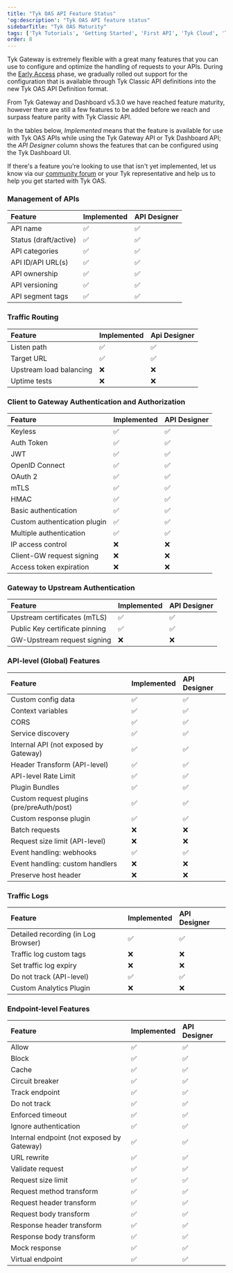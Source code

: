 ```yaml
---
title: "Tyk OAS API Feature Status"
'og:description': "Tyk OAS API feature status"
sidebarTitle: "Tyk OAS Maturity"
tags: ['Tyk Tutorials', 'Getting Started', 'First API', 'Tyk Cloud', 'Tyk Self-Managed', 'Tyk Open Source', 'OAS Reference']
order: 8
---
```


Tyk Gateway is extremely flexible with a great many features that you can use to configure and optimize the handling of requests to your APIs. During the [Early Access](/developer-support/special-releases-and-features/early-access-features) phase, we gradually rolled out support for the configuration that is available through Tyk Classic API definitions into the new Tyk OAS API Definition format.

From Tyk Gateway and Dashboard v5.3.0 we have reached feature maturity, however there are still a few features to be added before we reach and surpass feature parity with Tyk Classic API.

In the tables below, *Implemented* means that the feature is available for use with Tyk OAS APIs while using the Tyk Gateway API or Tyk Dashboard API; the *API Designer* column shows the features that can be configured using the Tyk Dashboard UI.

If there's a feature you're looking to use that isn't yet implemented, let us know via our [community forum](https://community.tyk.io/t/oas-has-landed/5605) or your Tyk representative and help us to help you get started with Tyk OAS.


### Management of APIs

| Feature                               | Implemented      | API Designer  |
| :--------------------------------------- | :------------------ | :--------------- |
| API name                              | ✅               | ✅            |
| Status (draft/active)                 | ✅               | ✅            |
| API categories                        | ✅               | ✅            |
| API ID/API URL(s)                     | ✅               | ✅            |
| API ownership                         | ✅               | ✅            |
| API versioning                        | ✅               | ✅            |
| API segment tags                      | ✅               | ✅            |

### Traffic Routing

| Feature                               | Implemented      | Api Designer  |
| :--------------------------------------- | :------------------ | :--------------- |
| Listen path                           | ✅               | ✅            |
| Target URL                            | ✅               | ✅            |
| Upstream load balancing               | ❌️               | ❌️            |
| Uptime tests                          | ❌️               | ❌️            |

### Client to Gateway Authentication and Authorization

| Feature                               | Implemented      | API Designer  |
| :--------------------------------------- | :------------------ | :--------------- |
| Keyless                               | ✅               | ✅            |
| Auth Token                            | ✅               | ✅            |
| JWT                                   | ✅               | ✅            |
| OpenID Connect                        | ✅               | ✅            |
| OAuth 2                               | ✅               | ✅            |
| mTLS                                  | ✅               | ✅            |
| HMAC                                  | ✅               | ✅            |
| Basic authentication                  | ✅               | ✅            |
| Custom authentication plugin          | ✅               | ✅            |
| Multiple authentication               | ✅               | ✅            |
| IP access control                     | ❌️               | ❌️            |
| Client-GW request signing             | ❌️               | ❌️            |
| Access token expiration               | ❌️               | ❌️            |

### Gateway to Upstream Authentication

| Feature                               | Implemented      | API Designer  |
| :--------------------------------------- | :------------------ | :--------------- |
| Upstream certificates (mTLS)          | ✅               | ✅            |
| Public Key certificate pinning        | ✅               | ✅            |
| GW-Upstream request signing           | ❌️               | ❌️            |

### API-level (Global) Features

| Feature                               | Implemented      | API Designer  |
| :--------------------------------------- | :------------------ | :--------------- |
| Custom config data                    | ✅               | ✅            |
| Context variables                     | ✅               | ✅            |
| CORS                                  | ✅               | ✅            |
| Service discovery                     | ✅               | ✅            |
| Internal API (not exposed by Gateway) | ✅               | ✅            |
| Header Transform (API-level)          | ✅               | ✅            |
| API-level Rate Limit                  | ✅               | ✅            |
| Plugin Bundles                        | ✅               | ✅            |
| Custom request plugins (pre/preAuth/post) | ✅               | ✅            |
| Custom response plugin                    | ✅               | ✅            |
| Batch requests                        | ❌️               | ❌️            |
| Request size limit (API-level)        | ❌️               | ❌️            |
| Event handling: webhooks              | ✅               | ✅            |
| Event handling: custom handlers       | ❌️               | ❌️            |
| Preserve host header                  | ❌️               | ❌️            |

### Traffic Logs

| Feature                               | Implemented      | API Designer  |
| :--------------------------------------- | :------------------ | :--------------- |
| Detailed recording (in Log Browser)   | ✅               | ✅            |
| Traffic log custom tags               | ❌️               | ❌️            |
| Set traffic log expiry                | ❌️               | ❌️            |
| Do not track (API-level)              | ✅               | ✅            |
| Custom Analytics Plugin               | ❌️               | ❌️            |


### Endpoint-level Features

| Feature                               | Implemented      | API Designer  |
| :--------------------------------------- | :------------------ | :--------------- |
| Allow                                 | ✅               | ✅            |
| Block                                 | ✅               | ✅            |
| Cache                                 | ✅               | ✅            |
| Circuit breaker                       | ✅               | ✅            |
| Track endpoint                        | ✅               | ✅            |
| Do not track                          | ✅               | ✅            |
| Enforced timeout                      | ✅               | ✅            |
| Ignore authentication                 | ✅               | ✅            |
| Internal endpoint (not exposed by Gateway) | ✅               | ✅            |
| URL rewrite                           | ✅               | ✅            |
| Validate request                      | ✅               | ✅            |
| Request size limit                    | ✅               | ✅            |
| Request method transform              | ✅               | ✅            |
| Request header transform              | ✅               | ✅            |
| Request body transform                | ✅               | ✅            |
| Response header transform             | ✅               | ✅            |
| Response body transform               | ✅               | ✅            |
| Mock response                         | ✅               | ✅            |
| Virtual endpoint                      | ✅               | ✅            |
